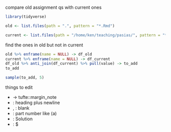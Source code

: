 compare old assignment qs with current ones

```r
library(tidyverse)
```
```r
old <- list.files(path = ".", pattern = "*.Rmd")
```

```r
current <- list.files(path = "/home/ken/teaching/pasias/", pattern = "*.Rmd")
```
find the ones in old but not in current

```r
old %>% enframe(name = NULL) -> df_old
current %>% enframe(name = NULL) -> df_current
df_old %>% anti_join(df_current) %>% pull(value) -> to_add
to_add
```

```r
sample(to_add, 5)
```

things to edit

- \endnote -> tufte::margin_note
- \question: heading plus newline
- \bP, \eP: blank
- \p: part number like (a)
- \bS: Solution
- \eS: $\blacksquare


